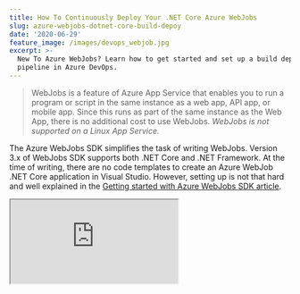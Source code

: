 ```yaml
---
title: How To Continuously Deploy Your .NET Core Azure WebJobs
slug: azure-webjobs-dotnet-core-build-depoy
date: '2020-06-29'
feature_image: /images/devops_webjob.jpg
excerpt: >-
  New To Azure WebJobs? Learn how to get started and set up a build deploy
  pipeline in Azure DevOps.
---
```

> WebJobs is a feature of Azure App Service that enables you to run a program or script in the same instance as a web app, API app, or mobile app. Since this runs as part of the same instance as the Web App, there is no additional cost to use WebJobs. _WebJobs is not supported on a Linux App Service._

The Azure WebJobs SDK simplifies the task of writing WebJobs. Version 3.x of WebJobs SDK supports both .NET Core and .NET Framework. At the time of writing, there are no code templates to create an Azure WebJob .NET Core application in Visual Studio. However, setting up is not that hard and well explained in the [Getting started with Azure WebJobs SDK article](https://docs.microsoft.com/en-us/azure/app-service/webjobs-sdk-get-started).

<iframe src="https://www.youtube.com/embed/HXZWvobMbo0" />

## Set Up Azure WebJob

All you need to do is create a .NET Core Console application (from the Visual Studio templates), add the _[Microsoft.Azure.WebJobs](https://www.nuget.org/packages/Microsoft.Azure.WebJobs)_ and _[Microsoft.Azure.WebJobs.Extensions](https://www.nuget.org/packages/Microsoft.Azure.WebJobs.Extensions/)_ NuGet packages. Update the Program.cs file in the .NET Console Application to use the HostBuilder as shown. If you want to log to the console, also add the _[Microsoft.Extensions.Logging.Console](https://www.nuget.org/packages/Microsoft.Extensions.Logging.Console/)_ NuGet package.

```csharp
static async Task Main()
{
    var builder = new HostBuilder();
#if DEBUG
    builder.UseEnvironment("development");
#endif
    builder.ConfigureWebJobs(b =>
    {
        b.AddAzureStorageCoreServices();
        b.AddAzureStorage();

    });
    builder.ConfigureLogging((context, b) =>
    {
        b.AddConsole();
    });
    var host = builder.Build();
    using (host)
    {
        await host.RunAsync();
    }
}

```

To run the [host in development mode](https://docs.microsoft.com/en-us/azure/app-service/webjobs-sdk-how-to#host-development-settings) call the _UseEnvironment_ method on the builder and set it to _development_. It increases the queue polling interval, sets log level to verbose, etc., and makes development more efficient.

### Adding the Job

Azure Functions is also built on the WebJobs SDK, and both have a lot in common. To add a Job, we add a 'Function.'

The HostBuilder that we created is the container for these functions. It listens to various Triggers and calls the functions.

Triggers define how a function is invoked, and a function must have exactly one trigger.

> [Check this article](https://docs.microsoft.com/en-us/azure/azure-functions/functions-compare-logic-apps-ms-flow-webjobs#compare-functions-and-webjobs) for the full differences between Azure WebJobs and Azure Functions.

```csharp
public class ProcessMessageFunction
{
    private QueueClient _queueClient;
    public ProcessMessageFunction(IConfiguration configuration)
    {
        _queueClient = new QueueClient(configuration["AzureWebJobsStorage"], "processed");
    }

    public string ProcessQueueMessage([QueueTrigger("queue")] string message, ILogger logger)
    {
        await _queueClient.SendMessageAsync($"Processed {message} {DateTime.Now}");
        logger.LogInformation(message);
        return message;
    }
}

```

The above function is triggered every time a message is dropped in the Azure Storage Queue with the name 'queue.' The function reads the message and drops it back to another queue named 'processed.' It adds a Processed text and the date and time it was processed.

[![](/images/asp_net_core_banner.png)](https://www.youtube.com/playlist?list=PL59L9XrzUa-nqfCHIKazYMFRKapPNI4sP)

## Azure DevOps Pipeline

Since we are not much interested in what the function is doing, let's move to set up the Build/Deploy pipeline for this Azure Function. I have a sample pipeline set up here (details at the bottom of the post) in case you want to refer to it at any step. You can also check out the video above for the full setup walkthrough.

When setting up the build/deploy pipeline, I prefer to set it up as two separate pipelines.

-   a Build Pipeline that builds and generates a build artifact
-   a Release Pipeline that deploys the build artifact to the different environments (Dev, Test or Prod)

### Build Pipeline

To create a new build pipeline, go to the Pipelines section under your Azure DevOps project. Click the new pipeline and choose the repository source. Once you have selected the repository source, the wizard will prompt you to select a template to create the pipeline.

![](/images/devops_webjob_pipeline_template.jpg)

Select 'Starter pipeline' from the template options, which will help set up the template from scratch. Clear off everything under the 'steps' section in the yml file.

In the build pipeline, we need to achieve the below.

-   Build the Project
-   Publish the project (to create the executable file)
-   Archive/Zip the publish folder
-   Publish the Archive as Build Artifact

#### Build and Publish The Project

To build and publish the project, we will use the [DotNetCoreCLI task](https://docs.microsoft.com/en-us/azure/devops/pipelines/tasks/build/dotnet-core-cli?view=azure-devops). The CLI tasks need the project path to build and also any additional arguments that you want to pass. Below are the tasks to build and publish the WebJobs project.

```yml
- task: DotNetCoreCLI@2
  inputs:
    command: 'build'
    projects: '**/*.csproj'
    arguments: '--configuration Release'

- task: DotNetCoreCLI@2
  inputs:
    command: 'publish'
    publishWebProjects: false
    projects: '**/*.csproj'
    arguments: '--output $(Build.BinariesDirectory)/publish_output/App_Data/jobs/continuous/YoutubeWebJob'
    zipAfterPublish: false
    modifyOutputPath: false

```

For both the tasks we pass in a wildcard selector for the csproj, since we only have one project in the whole repository. If you have multiple projects, make sure to provide the WebJobs project file's name just to build that. ('WebJobExample.WebJob' in this case).

#### WebJobs Folder Structure

The 'publish' task, has a specific folder structure (_App\_Data/jobs/continuous/YoutubeWebJob_) as the output folder. It is by convention, and Azure expects WebJobs to be in that folder structure in the webserver (IIS). Depending on whether the WebJob is continuous (App_Data/jobs/continuous) or triggered (App\_Data/jobs/triggered), the build artifacts need to be placed appropriately. To enable multiple WebJobs under the same server, we can add them under a Folder inside the expected folder paths, like \_YoutubeWebJob_ folder above.

> **NOTE:** The continuous or triggered folder is not related to the 'trigger' in QueueTrigger. Any job that is manually triggered or run based on a cron expression goes under the 'triggered' folder. All other WebJobs should be under the continuous folder.

The trigger word with both the folder and the QueueTrigger (for example) can be slightly confusing. Any job that is manually triggered or run based on a cron expression goes under the 'triggered' folder. All other WebJobs should be under the continuous folder. In this example, since it is a QueueTrigger job, we need to keep running continuously and get triggered whenever a message is dropped in the queue. So it needs to be deployed under the continuous folder.

#### Archive and Publish

To archive the build output, you can either specify the _zipAfterPublish_ to true in the [dotnet core CLI task](https://docs.microsoft.com/en-us/azure/devops/pipelines/tasks/build/dotnet-core-cli?view=azure-devops) step above or add a separate step as shown below.

The below step uses the [Archive Files Task](https://docs.microsoft.com/en-us/azure/devops/pipelines/tasks/utility/archive-files?view=azure-devops) and [Publish Build Artifacts Task](https://docs.microsoft.com/en-us/azure/devops/pipelines/tasks/utility/publish-build-artifacts?view=azure-devops).

```yml
- task: ArchiveFiles@2
  inputs:
    rootFolderOrFile: '$(Build.BinariesDirectory)/publish_output'
    includeRootFolder: false
    archiveType: 'zip'
    archiveFile: '$(Build.ArtifactStagingDirectory)/$(Build.BuildId).zip'
    replaceExistingArchive: true

- task: PublishBuildArtifacts@1
  inputs:
    PathtoPublish: '$(Build.ArtifactStagingDirectory)'
    ArtifactName: 'drop'
    publishLocation: 'Container'

```

On saving the pipeline file, it will commit to your repository with the specified filename ([azure-pipelines.yml](https://rahulpnath.visualstudio.com/YouTube%20Samples/_git/MessageSender.Function?path=%2Fazure-pipelines.yml)). We now have out build pipeline, which creates a build artifact, a zip file with the console application executable (the Web Job) and the associated DLL's.

### Release Pipeline

Azure Web Jobs are deployed to Azure Web app either independently or as part of the Web App that it lives under. In this example, it is getting deployed independently. If you want to package it along with a Web App, you can update the build pipeline to generate the Web App to the '(Build.BinariesDirectory)/publish\_output' folder. [Check out an example here](https://www.youtube.com/watch?v=QbmLxfRCt38) where I build and deploy a Create React Application

To create a new Release Pipeline, go to the Releases section under Pipelines in Azure DevOps, as shown in the image below (1).

![](/images/devops_webjob_release_pipeline.jpg)

Select the Artifact that you want to deploy (2). In this case, choose the build pipeline that we created in the previous step.

Stages in the Release pipeline represent the different environments that you want to deploy your application. In the example above, I have added two stages - 'Dev' and 'Test.' Any time a release is created, it is automatically deployed to the 'Dev' environment. You can manually deploy it to the next stage ('Test') when you have the code ready for Testing.

![Azure DevOps Release Dev Stage Tasks - 'Deploy Azure App Service' Task to deploy WebJob to Azure WebApp](/images/devops_webjob_release_stage.jpg)

The 'Dev' and 'Test' stage has a single task in it - [Deploy Azure App Service Task](https://github.com/microsoft/azure-pipelines-tasks/blob/master/Tasks/AzureRmWebAppDeploymentV4/README.md).You can specify the Azure Subscription (1) to which the WebJob needs to be deployed to, select the App Service name (2). The package or folder path specifies the path to the artifact. When a release is created, the linked artifact is automatically downloaded to the '_$(System.DefaultWorkingDirectory)_' by DevOps. The zip file that we published as part of the build pipeline will be available in this location.

Depending on the environment you are running, the WebJob will connect to different resources. Add these values as Release Variables to your Release pipeline. To replace this in the configuration file, use the 'File Transforms & Variable Substitution Options' and specify the 'appsettings.json' file name. DevOps will automatically replace variables that match the name in the file with that in the Release Variables.

The Azure WebJobs deployment is successfully set up. Trigger a new build, which should automatically trigger a new release and deploy it to the Web App that you have selected for the environment.

Find the related source code and the build/release pipeline below.

**[Source Code](https://rahulpnath.visualstudio.com/YouTube%20Samples/_git/MessageSender.Function)**  
**[Build Pipeline](https://rahulpnath.visualstudio.com/YouTube%20Samples/_build?definitionId=16)**  
**[Release Pipeline](https://rahulpnath.visualstudio.com/YouTube%20Samples/_release?_a=releases&view=mine&definitionId=7)**

Hope this helps you set up a new Azure WebJob and configure the build/deploy pipeline in Azure DevOps.
